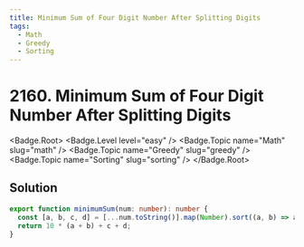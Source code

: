 ```yaml
---
title: Minimum Sum of Four Digit Number After Splitting Digits
tags:
  - Math
  - Greedy
  - Sorting
---
```


# 2160. Minimum Sum of Four Digit Number After Splitting Digits

<Badge.Root>
  <Badge.Level level="easy" />
  <Badge.Topic name="Math" slug="math" />
  <Badge.Topic name="Greedy" slug="greedy" />
  <Badge.Topic name="Sorting" slug="sorting" />
</Badge.Root>

## Solution

```typescript filename="solution.ts" copy
export function minimumSum(num: number): number {
  const [a, b, c, d] = [...num.toString()].map(Number).sort((a, b) => a - b);
  return 10 * (a + b) + c + d;
}
```

<ProblemLink
  codingSite="leetcode"
  href="https://leetcode.com/problems/minimum-sum-of-four-digit-number-after-splitting-digits"
  title="Minimum Sum of Four Digit Number After Splitting Digits"
/>
